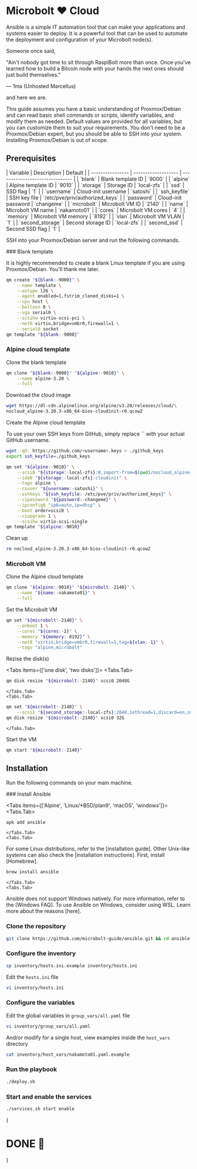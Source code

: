 
[installation guide]: https://docs.ansible.com/ansible/latest/installation_guide/installation_distros.html
[installation instructions]: https://docs.ansible.com/ansible/latest/installation_guide/intro_installation.html
[Homebrew]: https://brew.sh
[Windows FAQ]: https://docs.ansible.com/ansible/latest/os_guide/windows_faq.html#windows-faq-ansible
[here]: https://blog.rolpdog.com/2020/03/why-no-ansible-controller-for-windows.html

# Microbolt ❤️ Cloud

Ansible is a simple IT automation tool that can make your applications and
systems easier to deploy. It is a powerful tool that can be used to automate the
deployment and configuration of your Microbolt node(s).

Someone once said,

<Callout type="info">
"Ain't nobody got time to sit through RaspiBolt more than once. Once you've
learned how to build a Bitcoin node with your hands the next ones should just
build themselves."

— 1ma (Unhosted Marcellus)
</Callout>

and here we are.

<Callout type="error">
This guide assumes you have a basic understanding of Proxmox/Debian and can read
basic shell commands or scripts, identify variables, and modify them as needed.
Default values are provided for all variables, but you can customize them to
suit your requirements. You don't need to be a Proxmox/Debian expert, but you
should be able to SSH into your system. Installing Proxmox/Debian is out of
scope.
</Callout>

## Prerequisites

<FAQBox title="Variables">
| Variable         | Description         | Default                         |
| ---------------- | ------------------- | ------------------------------- |
| `blank`          | Blank template ID   | `9000`                          |
| `alpine`         | Alpine template ID  | `9010`                          |
| `storage`        | Storage ID          | `local-zfs`                     |
| `ssd`            | SSD flag            | `1`                             |
| `username`       | Cloud-init username | `satoshi`                       |
| `ssh_keyfile`    | SSH key file        | `/etc/pve/priv/authorized_keys` |
| `password`       | Cloud-init password | `changeme`                      |
| `microbolt`      | Microbolt VM ID     | `2140`                          |
| `name`           | Microbolt VM name   | `nakamoto01`                    |
| `cores`          | Microbolt VM cores  | `4`                             |
| `memory`         | Microbolt VM memory | `8192`                          |
| `vlan`           | Microbolt VM VLAN   | `1`                             |
| `second_storage` | Second storage ID   | `local-zfs`                     |
| `second_ssd`     | Second SSD flag     | `1`                             |
</FAQBox>

SSH into your Proxmox/Debian server and run the following commands.

<Steps>
### Blank template

It is highly recommended to create a blank Linux template if you are using
Proxmox/Debian. You'll thank me later.

```sh copy
qm create "${blank:-9000}" \
    --name template \
    --ostype l26 \
    --agent enabled=1,fstrim_cloned_disks=1 \
    --cpu host \
    --balloon 0 \
    --vga serial0 \
    --scsihw virtio-scsi-pci \
    --net0 virtio,bridge=vmbr0,firewall=1 \
    --serial0 socket
qm template "${blank:-9000}"
```

### Alpine cloud template

Clone the blank template

```sh copy
qm clone "${blank:-9000}" "${alpine:-9010}" \
    --name alpine-3.20 \
    --full
```

Download the cloud image

```sh copy
wget https://dl-cdn.alpinelinux.org/alpine/v3.20/releases/cloud/\
nocloud_alpine-3.20.3-x86_64-bios-cloudinit-r0.qcow2
```

Create the Alpine cloud template

<Callout type="info">
To use your own SSH keys from GitHub, simply replace `<username>` with your
actual GitHub username.

```sh
wget -qO- https://github.com/<username>.keys > ./github_keys
export ssh_keyfile=./github_keys
```
</Callout>

```sh copy
qm set "${alpine:-9010}" \
    --scsi0 "${storage:-local-zfs}:0,import-from=$(pwd)/nocloud_alpine-3.20.3-x86_64-bios-cloudinit-r0.qcow2,iothread=1,discard=on,ssd=${ssd:-1}" \
    --ide0 "${storage:-local-zfs}:cloudinit" \
    --tags alpine \
    --ciuser "${username:-satoshi}" \
    --sshkeys "${ssh_keyfile:-/etc/pve/priv/authorized_keys}" \
    --cipassword "${password:-changeme}" \
    --ipconfig0 "ip6=auto,ip=dhcp" \
    --boot order=scsi0 \
    --ciupgrade 1 \
    --scsihw virtio-scsi-single
qm template "${alpine:-9010}"
```

Clean up

```sh copy
rm nocloud_alpine-3.20.3-x86_64-bios-cloudinit-r0.qcow2
```

### Microbolt VM

Clone the Alpine cloud template

```sh copy
qm clone "${alpine:-9010}" "${microbolt:-2140}" \
    --name "${name:-nakamoto01}" \
    --full
```

Set the Microbolt VM

```sh copy
qm set "${microbolt:-2140}" \
    --onboot 1 \
    --cores "${cores:-2}" \
    --memory "${memory:-8192}" \
    --net0 "virtio,bridge=vmbr0,firewall=1,tag=${vlan:-1}" \
    --tags "alpine,microbolt"
```

Rezise the disk(s)

<Tabs items={['one disk', 'two disks']}>
    <Tabs.Tab>
```sh copy
qm disk resize "${microbolt:-2140}" scsi0 2048G
```
    </Tabs.Tab>
    <Tabs.Tab>
```sh copy
qm set "${microbolt:-2140}" \
    --scsi1 "${second_storage:-local-zfs}:2048,iothread=1,discard=on,ssd=${second_ssd:-1}"
qm disk resize "${microbolt:-2140}" scsi0 32G
```
    </Tabs.Tab>
</Tabs>

Start the VM

```sh copy
qm start "${microbolt:-2140}"
```
</Steps>

## Installation

Run the following commands on your main machine.

<Steps>
### Install Ansible

<Tabs items={['Alpine', 'Linux/*BSD/plan9', 'macOS', 'windows']}>
    <Tabs.Tab>
```sh copy
apk add ansible
```
    </Tabs.Tab>
    <Tabs.Tab>
<Callout type="info">
For some Linux distributions, refer to the [installation guide]. Other Unix-like
systems can also check the [installation instructions].
</Callout>
    </Tabs.Tab>
    <Tabs.Tab>
<Callout type="warning">
First, install [Homebrew].
</Callout>

```sh copy
brew install ansible
```
    </Tabs.Tab>
    <Tabs.Tab>
<Callout type="error">
Ansible does not support Windows natively. For more information, refer to the
[Windows FAQ]. To use Ansible on Windows, consider using WSL. Learn more about
the reasons [here].
</Callout>
    </Tabs.Tab>
</Tabs>

### Clone the repository

```sh copy
git clone https://github.com/microbolt-guide/ansible.git && cd ansible
```

### Configure the inventory

```sh copy
cp inventory/hosts.ini.example inventory/hosts.ini
```

Edit the `hosts.ini` file

```sh copy
vi inventory/hosts.ini
```

### Configure the variables

Edit the global variables in `group_vars/all.yaml` file

```sh copy
vi inventory/group_vars/all.yaml
```

And/or modify for a single host, view examples inside the `host_vars` directory

```sh copy
cat inventory/host_vars/nakamoto01.yaml.example
```

### Run the playbook

```sh copy
./deploy.sh
```

### Start and enable the services

```sh copy
./services.sh start enable
```
</Steps>

{<h1>DONE 🎉</h1>}